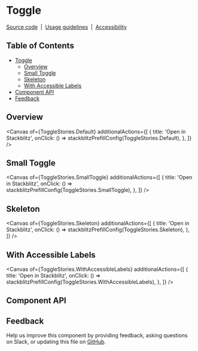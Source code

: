 
<Meta isTemplate />

# Toggle

[Source code](https://github.com/carbon-design-system/carbon/tree/main/packages/react/src/components/Toggle)
&nbsp;|&nbsp;
[Usage guidelines](https://www.carbondesignsystem.com/components/toggle/usage)
&nbsp;|&nbsp;
[Accessibility](https://www.carbondesignsystem.com/components/toggle/accessibility)

## Table of Contents

- [Toggle](#toggle)
    - [Overview](#overview)
    - [Small Toggle](#small-toggle)
    - [Skeleton](#skeleton)
    - [With Accessible Labels](#with-accessible-lables)
- [Component API](#component-api)
- [Feedback](#feedback)

## Overview

<Canvas
  of={ToggleStories.Default}
  additionalActions={[
    {
      title: 'Open in Stackblitz',
      onClick: () => stackblitzPrefillConfig(ToggleStories.Default),
    },
  ]}
/>

## Small Toggle

<Canvas
  of={ToggleStories.SmallToggle}
  additionalActions={[
    {
      title: 'Open in Stackblitz',
      onClick: () => stackblitzPrefillConfig(ToggleStories.SmallToggle),
    },
  ]}
/>

## Skeleton

<Canvas
  of={ToggleStories.Skeleton}
  additionalActions={[
    {
      title: 'Open in Stackblitz',
      onClick: () => stackblitzPrefillConfig(ToggleStories.Skeleton),
    },
  ]}
/>

## With Accessible Labels

<Canvas
  of={ToggleStories.WithAccessibleLabels}
  additionalActions={[
    {
      title: 'Open in Stackblitz',
      onClick: () => stackblitzPrefillConfig(ToggleStories.WithAccessibleLabels),
    },
  ]}
/>

## Component API

<ArgTypes />

## Feedback

Help us improve this component by providing feedback, asking questions on Slack,
or updating this file on
[GitHub](https://github.com/carbon-design-system/carbon/edit/main/packages/react/src/components/Toggle/Toggle.mdx).
